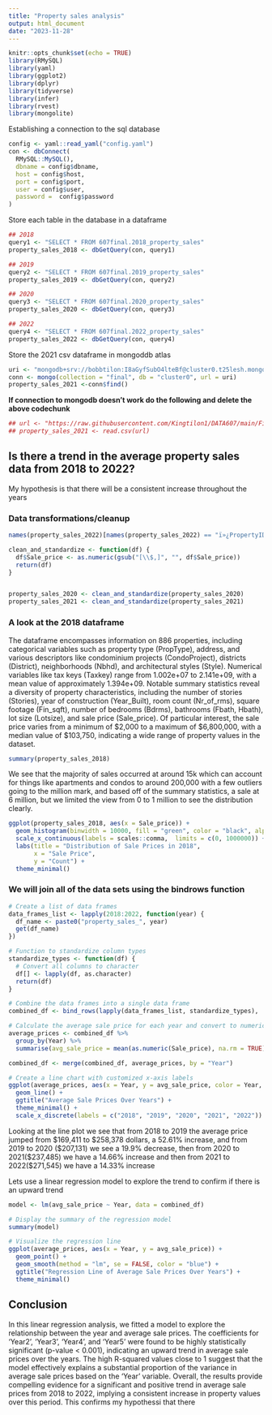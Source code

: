 ---
title: "Property sales analysis"
output: html_document
date: "2023-11-28"
---

```{r setup, include=FALSE}
knitr::opts_chunk$set(echo = TRUE)
library(RMySQL)
library(yaml)
library(ggplot2)
library(dplyr)
library(tidyverse)
library(infer)
library(rvest)
library(mongolite)
```

Establishing a connection to the sql database
```{r}
config <- yaml::read_yaml("config.yaml")
con <- dbConnect(
  RMySQL::MySQL(),
  dbname = config$dbname,
  host = config$host,
  port = config$port,
  user = config$user,
  password =  config$password
)
```


Store each table in the database in a dataframe
```{r}
## 2018
query1 <- "SELECT * FROM 607final.2018_property_sales"
property_sales_2018 <- dbGetQuery(con, query1)

## 2019
query2 <- "SELECT * FROM 607final.2019_property_sales"
property_sales_2019 <- dbGetQuery(con, query2)

## 2020
query3 <- "SELECT * FROM 607final.2020_property_sales"
property_sales_2020 <- dbGetQuery(con, query3)

## 2022
query4 <- "SELECT * FROM 607final.2022_property_sales"
property_sales_2022 <- dbGetQuery(con, query4)
```

Store the 2021 csv dataframe in mongoddb atlas
```{r}
uri <- "mongodb+srv://bobbtilon:I8aGyfSubO4lteBf@cluster0.t25lesh.mongodb.net/cluster0?retryWrites=true&w=majority"
conn <- mongo(collection = "final", db = "cluster0", url = uri)
property_sales_2021 <-conn$find()
```

**If connection to mongodb doesn't work do the following and delete the above codechunk**
```{r}
## url <- "https://raw.githubusercontent.com/Kingtilon1/DATA607/main/Final/2021_property_sales.csv"
## property_sales_2021 <- read.csv(url)
```

## Is there a trend in the average property sales data from 2018 to 2022?
My hypothesis is that there will be a consistent increase throughout the years

### Data transformations/cleanup
```{r}
names(property_sales_2022)[names(property_sales_2022) == "ï»¿PropertyID"] <- "PropertyID"

clean_and_standardize <- function(df) {
  df$Sale_price <- as.numeric(gsub("[\\$,]", "", df$Sale_price))
  return(df)
}


property_sales_2020 <- clean_and_standardize(property_sales_2020)
property_sales_2021 <- clean_and_standardize(property_sales_2021)
```

### A look at the 2018 dataframe
The dataframe encompasses information on 886 properties, including categorical variables such as property type (PropType), address, and various descriptors like condominium projects (CondoProject), districts (District), neighborhoods (Nbhd), and architectural styles (Style). Numerical variables like tax keys (Taxkey) range from 1.002e+07 to 2.141e+09, with a mean value of approximately 1.394e+09. Notable summary statistics reveal a diversity of property characteristics, including the number of stories (Stories), year of construction (Year_Built), room count (Nr_of_rms), square footage (Fin_sqft), number of bedrooms (Bdrms), bathrooms (Fbath, Hbath), lot size (Lotsize), and sale price (Sale_price). Of particular interest, the sale price varies from a minimum of $2,000 to a maximum of $6,800,000, with a median value of $103,750, indicating a wide range of property values in the dataset.
```{r}
summary(property_sales_2018)
```
We see that the majority of sales occurred at around 15k which can account for things like apartments and condos to around 200,000 with a few outliers going to the million mark, and based off of the summary statistics, a sale at 6 million, but we limited the view from 0 to 1 million to see the distribution clearly.
```{r}
ggplot(property_sales_2018, aes(x = Sale_price)) +
  geom_histogram(binwidth = 10000, fill = "green", color = "black", alpha = 0.7) +
  scale_x_continuous(labels = scales::comma,  limits = c(0, 1000000)) + 
  labs(title = "Distribution of Sale Prices in 2018",
       x = "Sale Price",
       y = "Count") +
  theme_minimal()
```

### We will join all of the data sets using the bindrows function
```{r}
# Create a list of data frames
data_frames_list <- lapply(2018:2022, function(year) {
  df_name <- paste0("property_sales_", year)
  get(df_name)  
})

# Function to standardize column types
standardize_types <- function(df) {
  # Convert all columns to character
  df[] <- lapply(df, as.character)
  return(df)
}

# Combine the data frames into a single data frame
combined_df <- bind_rows(lapply(data_frames_list, standardize_types), .id = "Year")

# Calculate the average sale price for each year and convert to numeric
average_prices <- combined_df %>%
  group_by(Year) %>%
  summarise(avg_sale_price = mean(as.numeric(Sale_price), na.rm = TRUE))

combined_df <- merge(combined_df, average_prices, by = "Year")

# Create a line chart with customized x-axis labels
ggplot(average_prices, aes(x = Year, y = avg_sale_price, color = Year, group = 1)) +
  geom_line() +
  ggtitle("Average Sale Prices Over Years") +
  theme_minimal() +
  scale_x_discrete(labels = c("2018", "2019", "2020", "2021", "2022"))


```
Looking at the line plot we see that from 2018 to 2019 the average price jumped from $169,411 to $258,378 dollars, a 52.61% increase, and from 2019 to 2020 ($207,131) we see a 19.9% decrease, then from 2020 to 2021($237,485) we have a  14.66% increase and then from 2021 to 2022($271,545) we have a 14.33% increase

Lets use a linear regression model to explore the trend to confirm if there is an upward trend
```{r}
model <- lm(avg_sale_price ~ Year, data = combined_df)

# Display the summary of the regression model
summary(model)

# Visualize the regression line
ggplot(average_prices, aes(x = Year, y = avg_sale_price)) +
  geom_point() +
  geom_smooth(method = "lm", se = FALSE, color = "blue") +
  ggtitle("Regression Line of Average Sale Prices Over Years") +
  theme_minimal()
```

## Conclusion
In this linear regression analysis, we fitted a model to explore the relationship between the year and average sale prices. The coefficients for 'Year2', 'Year3', 'Year4', and 'Year5' were found to be highly statistically significant (p-value < 0.001), indicating an upward trend in average sale prices over the years. The high R-squared values close to 1 suggest that the model effectively explains a substantial proportion of the variance in average sale prices based on the 'Year' variable. Overall, the results provide compelling evidence for a significant and positive trend in average sale prices from 2018 to 2022, implying a consistent increase in property values over this period. This confirms my hypothessi that there 
